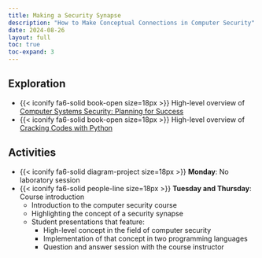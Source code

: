 ```yaml
---
title: Making a Security Synapse 
description: "How to Make Conceptual Connections in Computer Security"
date: 2024-08-26
layout: full
toc: true
toc-expand: 3
---
```


## Exploration

- {{< iconify fa6-solid book-open size=18px >}} High-level overview of
[Computer Systems Security: Planning for
Success](https://web.njit.edu/~rt494/security/)
- {{< iconify fa6-solid book-open size=18px >}} High-level overview of
[Cracking Codes with Python](https://inventwithpython.com/cracking/)

## Activities

- {{< iconify fa6-solid diagram-project size=18px >}} **Monday**: No laboratory
  session
- {{< iconify fa6-solid people-line size=18px >}} **Tuesday and Thursday**: Course introduction
  - Introduction to the computer security course
  - Highlighting the concept of a security synapse
  - Student presentations that feature:
    - High-level concept in the field of computer security
    - Implementation of that concept in two programming languages
    - Question and answer session with the course instructor
